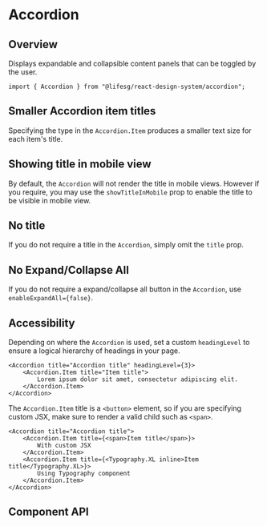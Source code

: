 
<Meta of={AccordionStories} />

# Accordion

## Overview

Displays expandable and collapsible content panels that can be toggled by the user.

```tsx
import { Accordion } from "@lifesg/react-design-system/accordion";
```

<Canvas of={AccordionStories.Default} />

## Smaller Accordion item titles

Specifying the type in the `Accordion.Item` produces a smaller text size for each item's title.

<Canvas of={AccordionStories.SmallAccordionItemTitle} />

## Showing title in mobile view

By default, the `Accordion` will not render the title in mobile views. However if you require, you may
use the `showTitleInMobile` prop to enable the title to be visible in mobile view.

<Canvas of={AccordionStories.TitleShownInMobile} />

## No title

If you do not require a title in the `Accordion`, simply omit the `title` prop.

<Canvas of={AccordionStories.NoTitle} />

## No Expand/Collapse All

If you do not require a expand/collapse all button in the `Accordion`, use `enableExpandAll={false}`.

<Canvas of={AccordionStories.NoExpandCollapseAll} />

## Accessibility

Depending on where the `Accordion` is used, set a custom `headingLevel` to
ensure a logical hierarchy of headings in your page.

```tsx
<Accordion title="Accordion title" headingLevel={3}>
    <Accordion.Item title="Item title">
        Lorem ipsum dolor sit amet, consectetur adipiscing elit.
    </Accordion.Item>
</Accordion>
```

The `Accordion.Item` title is a `<button>` element, so if you are specifying
custom JSX, make sure to render a valid child such as `<span>`.

```tsx
<Accordion title="Accordion title">
    <Accordion.Item title={<span>Item title</span>}>
        With custom JSX
    </Accordion.Item>
    <Accordion.Item title={<Typography.XL inline>Item title</Typography.XL>}>
        Using Typography component
    </Accordion.Item>
</Accordion>
```

<Canvas of={AccordionStories.Accessibility} />

## Component API

<PropsTable />

